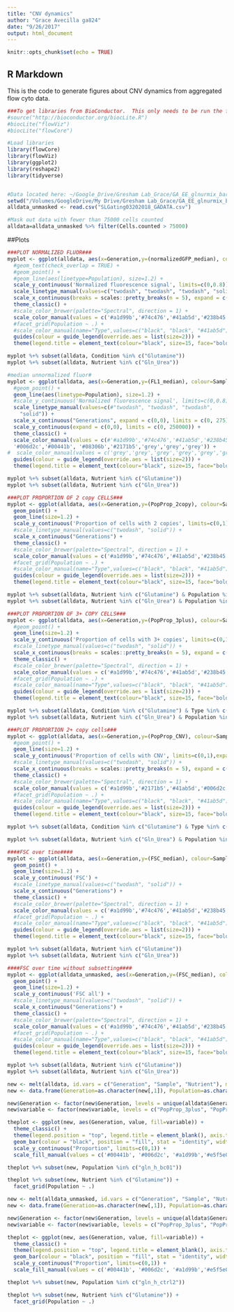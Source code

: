 ```yaml
---
title: "CNV dynamics"
author: "Grace Avecilla ga824"
date: "9/26/2017"
output: html_document
---
```


```r
knitr::opts_chunk$set(echo = TRUE)
```

## R Markdown

This is the code to generate figures about CNV dynamics from aggregated flow cyto data.

```r

###To get libraries from BioConductor.  This only needs to be run the first time
#source("http://bioconductor.org/biocLite.R")
#biocLite("flowViz")
#biocLite("flowCore")

#Load libraries
library(flowCore)
library(flowViz)
library(ggplot2)
library(reshape2)
library(tidyverse)


#Data located here: ~/Google_Drive/Gresham Lab_Grace/GA_EE_glnurmix_barcode17/Flow_analysis
setwd("/Volumes/GoogleDrive/My Drive/Gresham Lab_Grace/GA_EE_glnurmix_barcode17/Flow_analysis")
alldata_unmasked <- read.csv("SLGating03202018_GADATA.csv")

#Mask out data with fewer than 75000 cells counted
alldata=alldata_unmasked %>% filter(Cells.counted > 75000)

```

##Plots


```r
###PLOT NORMALIZED FLUOR###
myplot <- ggplot(alldata, aes(x=Generation,y=(normalizedGFP_median), colour=Sample, label = Sample)) +
  #geom_text(check_overlap = TRUE) +
  #geom_point() +
  #geom_line(aes(linetype=Population), size=1.2) +
  scale_y_continuous('Normalized fluorescence signal', limits=c(0,0.8)) +
  scale_linetype_manual(values=c("twodash", "twodash", "twodash", "solid")) +
  scale_x_continuous(breaks = scales::pretty_breaks(n = 5), expand = c(0, 0), limits=c(20,260), "Generations") +
  theme_classic() +
  #scale_color_brewer(palette="Spectral", direction = 1) +
  scale_color_manual(values = c('#a1d99b','#74c476','#41ab5d','#238b45','#006d2c','#00441b', '#08306b','#2171b5','grey','grey','grey')) + 
  #facet_grid(Population ~ .) +
  #scale_color_manual(name="Type",values=c("black", "black", "#41ab5d")) +
  guides(colour = guide_legend(override.aes = list(size=2))) + 
  theme(legend.title = element_text(colour="black", size=15, face="bold"), axis.title.y =   element_text(face="bold", size=14), axis.text.y = element_text(size=13), axis.title.x = element_text(face="bold", size=16), axis.text.x = element_text(size=15))

myplot %+% subset(alldata, Condition %in% c("Glutamine"))
myplot %+% subset(alldata, Nutrient %in% c("Gln_Urea"))

#median unnormalized fluor#
myplot <- ggplot(alldata, aes(x=Generation,y=(FL1_median), colour=Sample)) +
  #geom_point() +
  geom_line(aes(linetype=Population), size=1.2) +
  #scale_y_continuous('Normalized fluorescence signal', limits=c(0,0.8)) +
  scale_linetype_manual(values=c(#"twodash", "twodash", "twodash", 
    "solid")) +
  scale_x_continuous("Generations", expand = c(0,0), limits = c(0, 275)) +
  scale_y_continuous(expand = c(0,0), limits = c(0, 250000)) +
  theme_classic() +
  scale_color_manual(values = c(#'#a1d99b','#74c476','#41ab5d','#238b45',
  '#006d2c','#00441b', '#08306b','#2171b5','grey','grey','grey')) +
#  scale_color_manual(values = c('grey','grey','grey','grey','grey','grey','grey','grey','grey','grey','grey')) +
  guides(colour = guide_legend(override.aes = list(size=2))) + 
  theme(legend.title = element_text(colour="black", size=15, face="bold"), axis.title.y = element_text(face="bold", size=14), axis.text.y = element_text(size=13), axis.title.x = element_text(face="bold", size=16), axis.text.x = element_text(size=15))

myplot %+% subset(alldata, Nutrient %in% c("Glutamine"))
myplot %+% subset(alldata, Nutrient %in% c("Gln_Urea"))
```


```r
###PLOT PROPORTION OF 2 copy CELLS###
myplot <- ggplot(alldata, aes(x=Generation,y=(PopProp_2copy), colour=Sample)) +
  geom_point() +
  geom_line(size=1.2) +
  scale_y_continuous('Proportion of cells with 2 copies', limits=c(0,1)) +
  #scale_linetype_manual(values=c("twodash", "solid")) +
  scale_x_continuous("Generations") +
  theme_classic() +
  #scale_color_brewer(palette="Spectral", direction = 1) +
  scale_color_manual(values = c('#a1d99b','#74c476','#41ab5d','#238b45','#006d2c','#00441b', '#08306b','#2171b5')) + 
  #facet_grid(Population ~ .) +
  #scale_color_manual(name="Type",values=c("black", "black", "#41ab5d")) +
  guides(colour = guide_legend(override.aes = list(size=2))) + 
  theme(legend.title = element_text(colour="black", size=15, face="bold"), axis.title.y = element_text(face="bold", size=14), axis.text.y = element_text(size=13), axis.title.x = element_text(face="bold", size=16), axis.text.x = element_text(size=15))

myplot %+% subset(alldata, Nutrient %in% c("Glutamine") & Population %in% c("Experimental"))
myplot %+% subset(alldata, Nutrient %in% c("Gln_Urea") & Population %in% c("Experimental"))

###PLOT PROPORTION OF 3+ COPY CELLS###
myplot <- ggplot(alldata, aes(x=Generation,y=(PopProp_3plus), colour=Sample)) +
  #geom_point() +
  geom_line(size=1.2) +
  scale_y_continuous('Proportion of cells with 3+ copies', limits=c(0,1)) +
  #scale_linetype_manual(values=c("twodash", "solid")) +
  scale_x_continuous(breaks = scales::pretty_breaks(n = 5), expand = c(0, 0), limits=c(20,260), "Generations") +
  theme_classic() +
  #scale_color_brewer(palette="Spectral", direction = 1) +
  scale_color_manual(values = c('#a1d99b','#74c476','#41ab5d','#238b45','#006d2c','#00441b', '#08306b','#2171b5')) + 
  #facet_grid(Population ~ .) +
  #scale_color_manual(name="Type",values=c("black", "black", "#41ab5d")) +
  guides(colour = guide_legend(override.aes = list(size=2))) + 
  theme(legend.title = element_text(colour="black", size=15, face="bold"), axis.title.y = element_text(face="bold", size=14), axis.text.y = element_text(size=13), axis.title.x = element_text(face="bold", size=16), axis.text.x = element_text(size=15))

myplot %+% subset(alldata, Condition %in% c("Glutamine") & Type %in% c("Experimental"))
myplot %+% subset(alldata, Nutrient %in% c("Gln_Urea") & Population %in% c("Experimental"))

###PLOT PROPORTION 2+ copy cells###
myplot <- ggplot(alldata, aes(x=Generation,y=(PopProp_CNV), colour=Sample))+
  #geom_point() +
  geom_line(size=1.2) +
  scale_y_continuous('Proportion of cells with CNV', limits=c(0,1),expand = c(0, 0)) +
  #scale_linetype_manual(values=c("twodash", "solid")) +
  scale_x_continuous(breaks = scales::pretty_breaks(n = 5), expand = c(0, 0), limits=c(20,260), "Generations") +
  theme_classic() +
  #scale_color_brewer(palette="Spectral", direction = 1) +
  scale_color_manual(values = c('#a1d99b','#2171b5','#41ab5d','#006d2c','#00441b', 'darkblue')) + 
  #facet_grid(Population ~ .) +
  #scale_color_manual(name="Type",values=c("black", "black", "#41ab5d")) +
  guides(colour = guide_legend(override.aes = list(size=2))) + 
  theme(legend.title = element_text(colour="black", size=15, face="bold"), axis.title.y = element_text(face="bold", size=14), axis.text.y = element_text(size=13), axis.title.x = element_text(face="bold", size=16), axis.text.x = element_text(size=15))

myplot %+% subset(alldata, Condition %in% c("Glutamine") & Type %in% c("Experimental"))

myplot %+% subset(alldata, Nutrient %in% c("Gln_Urea") & Population %in% c("Experimental"))
```

```r
####FSC over time####
myplot <- ggplot(alldata, aes(x=Generation,y=(FSC_median), colour=Sample)) +
  geom_point() +
  geom_line(size=1.2) +
  scale_y_continuous('FSC') +
  #scale_linetype_manual(values=c("twodash", "solid")) +
  scale_x_continuous("Generations") +
  theme_classic() +
  #scale_color_brewer(palette="Spectral", direction = 1) +
  scale_color_manual(values = c('#a1d99b','#74c476','#41ab5d','#238b45','#006d2c','#00441b', '#08306b','#2171b5','grey','grey','grey')) + 
  #facet_grid(Population ~ .) +
  #scale_color_manual(name="Type",values=c("black", "black", "#41ab5d")) +
  guides(colour = guide_legend(override.aes = list(size=2))) + 
  theme(legend.title = element_text(colour="black", size=15, face="bold"), axis.title.y = element_text(face="bold", size=14), axis.text.y = element_text(size=13), axis.title.x = element_text(face="bold", size=16), axis.text.x = element_text(size=15))

myplot %+% subset(alldata, Nutrient %in% c("Glutamine"))
myplot %+% subset(alldata, Nutrient %in% c("Gln_Urea"))

####FSC over time without subsetting####
myplot <- ggplot(alldata_unmasked, aes(x=Generation,y=(FSC_median), colour=Sample)) +
  geom_point() +
  geom_line(size=1.2) +
  scale_y_continuous('FSC all') +
  #scale_linetype_manual(values=c("twodash", "solid")) +
  scale_x_continuous("Generations") +
  theme_classic() +
  #scale_color_brewer(palette="Spectral", direction = 1) +
  scale_color_manual(values = c('#a1d99b','#74c476','#41ab5d','#238b45','#006d2c','#00441b', '#08306b','#2171b5','grey','grey','grey')) + 
  #facet_grid(Population ~ .) +
  #scale_color_manual(name="Type",values=c("black", "black", "#41ab5d")) +
  guides(colour = guide_legend(override.aes = list(size=2))) + 
  theme(legend.title = element_text(colour="black", size=15, face="bold"), axis.title.y = element_text(face="bold", size=14), axis.text.y = element_text(size=13), axis.title.x = element_text(face="bold", size=16), axis.text.x = element_text(size=15))

myplot %+% subset(alldata, Nutrient %in% c("Glutamine"))
myplot %+% subset(alldata, Nutrient %in% c("Gln_Urea"))
```
```r
new <- melt(alldata, id.vars = c("Generation", "Sample", "Nutrient"), measure.vars = c("PopProp_0copy","PopProp_1copy","PopProp_2copy","PopProp_3plus"))
new <- data.frame(Generation=as.character(new[,1]), Population=as.character(new[,2]), Nutrient=as.character(new[,3]), variable=as.character(new[,4]), value=as.numeric(new[,5])) 

new$Generation <- factor(new$Generation, levels = unique(alldata$Generation))
new$variable <- factor(new$variable, levels = c("PopProp_3plus", "PopProp_2copy", "PopProp_1copy", "PopProp_0copy"))

theplot <- ggplot(new, aes(Generation, value, fill=variable)) + 
  theme_classic() +
  theme(legend.position = "top", legend.title = element_blank(), axis.title.y = element_text(face="bold", size=14), axis.text.y = element_text(size=13), axis.title.x = element_text(face="bold", size=16)) + 
  geom_bar(colour = "black", position = "fill", stat = "identity", width = 0.9) +
  scale_y_continuous("Proportion", limits=c(0,1)) + 
  scale_fill_manual(values = c('#00441b', '#006d2c', '#a1d99b','#e5f5e0'))

theplot %+% subset(new, Population %in% c("gln_h_bc01"))

theplot %+% subset(new, Nutrient %in% c("Glutamine")) + 
  facet_grid(Population ~ .)

new <- melt(alldata_unmasked, id.vars = c("Generation", "Sample", "Nutrient"), measure.vars = c("PopProp_0copy","PopProp_1copy","PopProp_2copy","PopProp_3plus"))
new <- data.frame(Generation=as.character(new[,1]), Population=as.character(new[,2]), Nutrient=as.character(new[,3]), variable=as.character(new[,4]), value=as.numeric(new[,5])) 

new$Generation <- factor(new$Generation, levels = unique(alldata$Generation))
new$variable <- factor(new$variable, levels = c("PopProp_3plus", "PopProp_2copy", "PopProp_1copy", "PopProp_0copy"))

theplot <- ggplot(new, aes(Generation, value, fill=variable)) + 
  theme_classic() +
  theme(legend.position = "top", legend.title = element_blank(), axis.title.y = element_text(face="bold", size=14), axis.text.y = element_text(size=13), axis.title.x = element_text(face="bold", size=16)) + 
  geom_bar(colour = "black", position = "fill", stat = "identity", width = 0.9) +
  scale_y_continuous("Proportion", limits=c(0,1)) + 
  scale_fill_manual(values = c('#00441b', '#006d2c', '#a1d99b','#e5f5e0'))

theplot %+% subset(new, Population %in% c("gln_h_ctrl2"))

theplot %+% subset(new, Nutrient %in% c("Glutamine")) + 
  facet_grid(Population ~ .)

```

